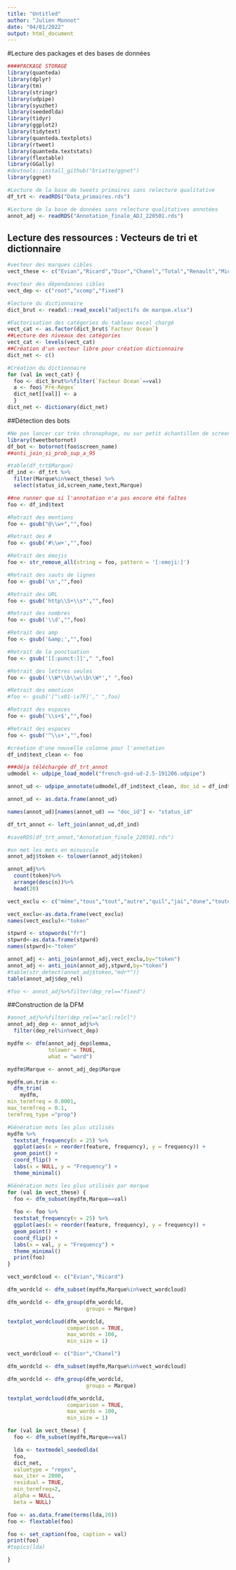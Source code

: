 ```yaml
---
title: "Untitled"
author: "Julien Monnot"
date: "04/01/2022"
output: html_document
---
```


#Lecture des packages et des bases de données
```r
####PACKAGE STORAGE
library(quanteda)
library(dplyr)
library(tm)
library(stringr)
library(udpipe)
library(syuzhet)
library(seededlda)
library(tidyr)
library(ggplot2)
library(tidytext)
library(quanteda.textplots)
library(rtweet)
library(quanteda.textstats)
library(flextable)
library(GGally)
#devtools::install_github("briatte/ggnet")
library(ggnet)

#Lecture de la base de tweets primaires sans relecture qualitative
df_trt <- readRDS("Data_primaires.rds")

#Lecture de la base de données sans relecture qualitatives annotées 
annot_adj <- readRDS("Annotation_finale_ADJ_220501.rds")

```
## Lecture des ressources : Vecteurs de tri et dictionnaire
```r
#vecteur des marques cibles
vect_these <- c("Evian","Ricard","Dior","Chanel","Total","Renault","Michelin","Carrefour","Decathlon","Sephora","SFR","BouyguesTélécom","EDF")

#vecteur des dépendances cibles
vect_dep <- c("root","xcomp","fixed")

#lecture du dictionnaire
dict_brut <- readxl::read_excel("adjectifs de marque.xlsx")

#Factorisation des catégories du tableau excel chargé
vect_cat <- as.factor(dict_brut$`Facteur Ocean`)
##Lecture des niveaux des catégories
vect_cat <- levels(vect_cat)
##Création d'un vecteur libre pour création dictionnaire
dict_net <- c()

#Création du dictionnaire
for (val in vect_cat) {
  foo <- dict_brut%>%filter(`Facteur Ocean`==val)
  a <- foo$`Pré-Régex`
  dict_net[[val]] <- a
  }
dict_net <- dictionary(dict_net)

```

##Détection des bots
```r
#Ne pas lancer car très chronophage, ou sur petit échantillon de screen name
library(tweetbotornot)
df_bot <- botornot(foo$screen_name)
##anti_join_si_prob_sup_a_95
```

```r
#table(df_trt$Marque)
df_ind <- df_trt %>%
  filter(Marque%in%vect_these) %>%
  select(status_id,screen_name,text,Marque)

```

```r
##ne runner que si l'annotation n'a pas encore été faîtes
foo <- df_ind$text

#Retrait des mentions
foo <- gsub("@\\w+","",foo)

#Retrait des #
foo <- gsub('#\\w+',"",foo)

#Retrait des émojis
foo <- str_remove_all(string = foo, pattern = '[:emoji:]')

#Retrait des sauts de lignes
foo <- gsub('\n',"",foo)

#Retrait des URL
foo <- gsub('http\\S+\\s*',"",foo)

#Retrait des nombres
foo <- gsub('\\d',"",foo)

#Retrait des amp
foo <- gsub('&amp;',"",foo)

#Retrait de la ponctuation
foo <- gsub('[[:punct:]]'," ",foo)

#Retrait des lettres seules
foo <- gsub('\\W*\\b\\w\\b\\W*'," ",foo)

#Retrait des emoticon
#foo <- gsub('[^\x01-\x7F]'," ",foo)

#Retrait des espaces
foo <- gsub('\\s+$',"",foo)

#Retrait des espaces
foo <- gsub('^\\s+',"",foo)

#création d'une nouvelle colonne pour l'annotation
df_ind$text_clean <- foo

```

```r
###déja téléchargée df_trt_annot
udmodel <- udpipe_load_model("french-gsd-ud-2.5-191206.udpipe")

annot_ud <- udpipe_annotate(udmodel,df_ind$text_clean, doc_id = df_ind$status_id)

annot_ud <- as.data.frame(annot_ud)

names(annot_ud)[names(annot_ud) == "doc_id"] <- "status_id"

df_trt_annot <- left_join(annot_ud,df_ind)

#saveRDS(df_trt_annot,"Annotation_finale_220501.rds")

```


```r

#on met les mots en minuscule
annot_adj$token <- tolower(annot_adj$token)

annot_adj%>%
  count(token)%>%
  arrange(desc(n))%>%
  head(20)

vect_exclu <- c("même","tous","tout","autre","quil","jai","dune","toutes","toute","dun","cest","meme","fibre","box","hein","4G","5G","4g","5g","1er","vois","quelle","quon","Tous","Tout","quel","quune","lol","viens","90","s","via","mois","jte","€","parceque","bye","que","mêmes","svp","ouais","nest","vs","tel","c","argent","nen","jétais","ben","tiens","n","mdr","ds","quils","1l","bug","tes","oui","parles","sil","soutien","telle","ok","quun","deau","nan","penses","is","tt","yen","ya","gt","ptn","deuros","dis","jen","làbas","veux","mdrr","wsh","dattente","mdrrr","feu","qd","jme","ras","sen","muni","mtn","censé","ny","sim","t","estil","seras","gueule","nique","wifi","ai","tjrs","quen","d","auras","sexcuse","beug","apres","boire","vas","trouves","jveux","tjs","eux","tels","tres","jespère","vrmt","stp","g","2x","nes","omg","pong","sest","vasy","frero","je","pk","sy","daccord","jattends","pis","frérot","market","monsieur","ten","vrm","ect","jpeux","pourras","telles","dor","dsl","ns","atil","daide","mens","nimporte","rayon","appels","soif","dargent","rappel","bloque","merde","pr","verras","vien","prends","vu","jadore","javoue","quau","vente","fautil","ravis","jcrois","leau","quitte","salariés","vais","1x","jusquau","sah","jusquau","bbox","crois","eme","smoke","st","appelles","tkt","nn","jvais","cc","ct","daffaires","davril","faîtes","lidl","paye","sois","préfères","4l","frr","rmc","3x","attends","courses","mdrrrr","auto","bcp","issue","censée","combien","follow","jappelle","rien","xd","yes","cf","adsl","laffaire","perds","bof","êtes","fuck","lag","malaise","me","ème","mec","ouin","précommande","routier","al","chiale","mi","oe","peuton","tinquiètes","final","freemobile","1999et","total","sfr","edf","dior","chanel","michelin","evian","ricard","renault","carrefour","decathlon","sephora","edf","bouyguestélécom")

vect_exclu<-as.data.frame(vect_exclu)
names(vect_exclu)<-"token"

stpwrd <- stopwords("fr")
stpwrd<-as.data.frame(stpwrd)
names(stpwrd)<-"token"

annot_adj <- anti_join(annot_adj,vect_exclu,by="token")
annot_adj <- anti_join(annot_adj,stpwrd,by="token")
#table(str_detect(annot_adj$token,"mdr*"))
table(annot_adj$dep_rel)

#foo <- annot_adj%>%filter(dep_rel=="fixed")
```

##Construction de la DFM
```r
#annot_adj%>%filter(dep_rel=="acl:relcl")
annot_adj_dep <- annot_adj%>%
  filter(dep_rel%in%vect_dep)

mydfm <- dfm(annot_adj_dep$lemma,
             tolower = TRUE,
             what = "word")

mydfm$Marque <- annot_adj_dep$Marque

mydfm.un.trim <-
  dfm_trim(
    mydfm,
min_termfreq = 0.0001,
max_termfreq = 0.1,
termfreq_type ="prop")

```

```r
#Génération mots les plus utilisés
mydfm %>% 
  textstat_frequency(n = 25) %>% 
  ggplot(aes(x = reorder(feature, frequency), y = frequency)) +
  geom_point() +
  coord_flip() +
  labs(x = NULL, y = "Frequency") +
  theme_minimal()

```

```r
#Génération mots les plus utilisés par marque
for (val in vect_these) {
  foo <- dfm_subset(mydfm,Marque==val)
  
  foo <- foo %>% 
  textstat_frequency(n = 25) %>% 
  ggplot(aes(x = reorder(feature, frequency), y = frequency)) +
  geom_point() +
  coord_flip() +
  labs(x = val, y = "Frequency") +
  theme_minimal()
  print(foo)
}

```


```r
vect_wordcloud <- c("Evian","Ricard")

dfm_wordcld <- dfm_subset(mydfm,Marque%in%vect_wordcloud)

dfm_wordcld <- dfm_group(dfm_wordcld,
                         groups = Marque)

textplot_wordcloud(dfm_wordcld,
                   comparison = TRUE,
                   max_words = 100,
                   min_size = 1)
```

```r
vect_wordcloud <- c("Dior","Chanel")

dfm_wordcld <- dfm_subset(mydfm,Marque%in%vect_wordcloud)

dfm_wordcld <- dfm_group(dfm_wordcld,
                         groups = Marque)

textplot_wordcloud(dfm_wordcld,
                   comparison = TRUE,
                   max_words = 100,
                   min_size = 1)
```

```r
for (val in vect_these) {
  foo <- dfm_subset(mydfm,Marque==val)

  lda <- textmodel_seededlda(
  foo,
  dict_net,
  valuetype = "regex",
  max_iter = 2000,
  residual = TRUE,
  min_termfreq=2,
  alpha = NULL,
  beta = NULL)

foo <- as.data.frame(terms(lda,20))
foo <- flextable(foo)

foo <- set_caption(foo, caption = val)
print(foo)
#topics(lda)

}


```


